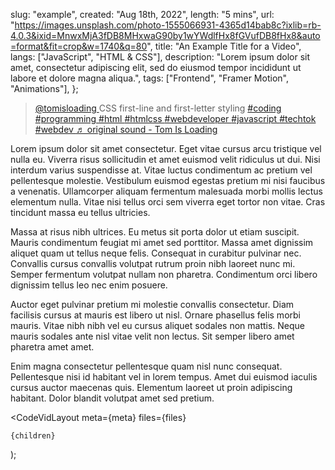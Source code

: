 
  slug: "example",
  created: "Aug 18th, 2022",
  length: "5 mins",
  url: "https://images.unsplash.com/photo-1555066931-4365d14bab8c?ixlib=rb-4.0.3&ixid=MnwxMjA3fDB8MHxwaG90by1wYWdlfHx8fGVufDB8fHx8&auto=format&fit=crop&w=1740&q=80",
  title: "An Example Title for a Video",
  langs: ["JavaScript", "HTML & CSS"],
  description:
    "Lorem ipsum dolor sit amet, consectetur adipiscing elit, sed do eiusmod tempor incididunt ut labore et dolore magna aliqua.",
  tags: ["Frontend", "Framer Motion", "Animations"],
};

<TikTokHeader>
  <blockquote
    className="tiktok-embed"
    cite="https://www.tiktok.com/@tomisloading/video/7198594745227136302"
    data-video-id="7198594745227136302"
    style={{
      maxWidth: 605,
      minWidth: 325,
    }}
  >
    <section>
      <a
        target="_blank"
        title="@tomisloading"
        href="https://www.tiktok.com/@tomisloading?refer=embed"
      >
        @tomisloading
      </a>
      CSS first-line and first-letter styling
      <a
        title="coding"
        target="_blank"
        href="https://www.tiktok.com/tag/coding?refer=embed"
      >
        #coding
      </a>
      <a
        title="programming"
        target="_blank"
        href="https://www.tiktok.com/tag/programming?refer=embed"
      >
        #programming
      </a>
      <a
        title="html"
        target="_blank"
        href="https://www.tiktok.com/tag/html?refer=embed"
      >
        #html
      </a>
      <a
        title="htmlcss"
        target="_blank"
        href="https://www.tiktok.com/tag/htmlcss?refer=embed"
      >
        #htmlcss
      </a>
      <a
        title="webdeveloper"
        target="_blank"
        href="https://www.tiktok.com/tag/webdeveloper?refer=embed"
      >
        #webdeveloper
      </a>
      <a
        title="javascript"
        target="_blank"
        href="https://www.tiktok.com/tag/javascript?refer=embed"
      >
        #javascript
      </a>
      <a
        title="techtok"
        target="_blank"
        href="https://www.tiktok.com/tag/techtok?refer=embed"
      >
        #techtok
      </a>
      <a
        title="webdev"
        target="_blank"
        href="https://www.tiktok.com/tag/webdev?refer=embed"
      >
        #webdev
      </a>
      <a
        target="_blank"
        title="♬ original sound - Tom Is Loading"
        href="https://www.tiktok.com/music/original-sound-7198594807848045354?refer=embed"
      >
        ♬ original sound - Tom Is Loading
      </a>
    </section>
  </blockquote>
</TikTokHeader>

<PrimaryHeader meta={meta} />

Lorem ipsum dolor sit amet consectetur. Eget vitae cursus arcu tristique vel nulla eu. Viverra risus sollicitudin et amet euismod velit ridiculus ut dui. Nisi interdum varius suspendisse at. Vitae luctus condimentum ac pretium vel pellentesque molestie. Vestibulum euismod egestas pretium mi nisi faucibus a venenatis. Ullamcorper aliquam fermentum malesuada morbi mollis lectus elementum nulla. Vitae nisi tellus orci sem viverra eget tortor non vitae. Cras tincidunt massa eu tellus ultricies.

Massa at risus nibh ultrices. Eu metus sit porta dolor ut etiam suscipit. Mauris condimentum feugiat mi amet sed porttitor. Massa amet dignissim aliquet quam ut tellus neque felis. Consequat in curabitur pulvinar nec. Convallis cursus convallis volutpat rutrum proin nibh laoreet nunc mi. Semper fermentum volutpat nullam non pharetra. Condimentum orci libero dignissim tellus leo nec enim posuere.

Auctor eget pulvinar pretium mi molestie convallis consectetur. Diam facilisis cursus at mauris est libero ut nisl. Ornare phasellus felis morbi mauris. Vitae nibh nibh vel eu cursus aliquet sodales non mattis. Neque mauris sodales ante nisl vitae velit non lectus. Sit semper libero amet pharetra amet amet.

Enim magna consectetur pellentesque quam nisl nunc consequat. Pellentesque nisi id habitant vel in lorem tempus. Amet dui euismod iaculis cursus auctor maecenas quis. Elementum laoreet ut proin adipiscing habitant. Dolor blandit volutpat amet sed pretium.


  <CodeVidLayout
    meta={meta}
    files={files}

>

    {children}

  </CodeVidLayout>
);
